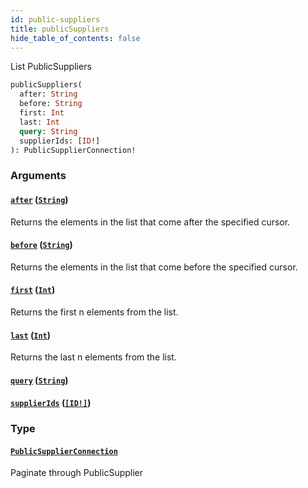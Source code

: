 ```yaml
---
id: public-suppliers
title: publicSuppliers
hide_table_of_contents: false
---
```



List PublicSuppliers

```graphql
publicSuppliers(
  after: String
  before: String
  first: Int
  last: Int
  query: String
  supplierIds: [ID!]
): PublicSupplierConnection!
```


### Arguments

#### [`after`](#) ([`String`](/supply/api/graphql-admin/reference/scalars/string))

Returns the elements in the list that come after the specified cursor.


#### [`before`](#) ([`String`](/supply/api/graphql-admin/reference/scalars/string))

Returns the elements in the list that come before the specified cursor.


#### [`first`](#) ([`Int`](/supply/api/graphql-admin/reference/scalars/int))

Returns the first n elements from the list.


#### [`last`](#) ([`Int`](/supply/api/graphql-admin/reference/scalars/int))

Returns the last n elements from the list.


#### [`query`](#) ([`String`](/supply/api/graphql-admin/reference/scalars/string))




#### [`supplierIds`](#) ([`[ID!]`](/supply/api/graphql-admin/reference/scalars/id))




### Type

#### [`PublicSupplierConnection`](/supply/api/graphql-admin/reference/objects/public-supplier-connection)

Paginate through PublicSupplier




